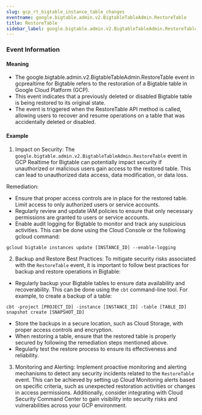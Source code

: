 ```yaml
--- 
slug: gcp_rt_bigtable_instance_table_changes
eventname: google.bigtable.admin.v2.BigtableTableAdmin.RestoreTable
title: RestoreTable
sidebar_label: google.bigtable.admin.v2.BigtableTableAdmin.RestoreTable
---
```

                       
### Event Information

#### Meaning

- The google.bigtable.admin.v2.BigtableTableAdmin.RestoreTable event in gcprealtime for Bigtable refers to the restoration of a Bigtable table in Google Cloud Platform (GCP).
- This event indicates that a previously deleted or disabled Bigtable table is being restored to its original state.
- The event is triggered when the RestoreTable API method is called, allowing users to recover and resume operations on a table that was accidentally deleted or disabled.

#### Example

1. Impact on Security: The `google.bigtable.admin.v2.BigtableTableAdmin.RestoreTable` event in GCP Realtime for Bigtable can potentially impact security if unauthorized or malicious users gain access to the restored table. This can lead to unauthorized data access, data modification, or data loss.

Remediation:
- Ensure that proper access controls are in place for the restored table. Limit access to only authorized users or service accounts.
- Regularly review and update IAM policies to ensure that only necessary permissions are granted to users or service accounts.
- Enable audit logging for Bigtable to monitor and track any suspicious activities. This can be done using the Cloud Console or the following gcloud command:

```
gcloud bigtable instances update [INSTANCE_ID] --enable-logging
```

2. Backup and Restore Best Practices: To mitigate security risks associated with the `RestoreTable` event, it is important to follow best practices for backup and restore operations in Bigtable:

- Regularly backup your Bigtable tables to ensure data availability and recoverability. This can be done using the `cbt` command-line tool. For example, to create a backup of a table:

```
cbt -project [PROJECT_ID] -instance [INSTANCE_ID] -table [TABLE_ID] snapshot create [SNAPSHOT_ID]
```

- Store the backups in a secure location, such as Cloud Storage, with proper access controls and encryption.
- When restoring a table, ensure that the restored table is properly secured by following the remediation steps mentioned above.
- Regularly test the restore process to ensure its effectiveness and reliability.

3. Monitoring and Alerting: Implement proactive monitoring and alerting mechanisms to detect any security incidents related to the `RestoreTable` event. This can be achieved by setting up Cloud Monitoring alerts based on specific criteria, such as unexpected restoration activities or changes in access permissions. Additionally, consider integrating with Cloud Security Command Center to gain visibility into security risks and vulnerabilities across your GCP environment.


 